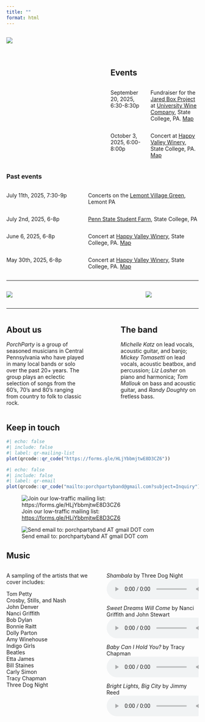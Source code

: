 ```yaml
---
title: ""
format: html
---
```



:::: {.columns}
::: {.column width=45%}
![](include/img/porch_party_final_decision_Sticker.png)
:::
::: {.column width=5%}
:::
::: {.column width=50%}

\
\
\

## Events

:::: {.columns}
::: {.column width=40%}
September 20, 2025, 6:30-8:30p
:::
::: {.column width=60%}
Fundraiser for the [Jared Box Project](https://thejaredbox.org/) at [University Wine Company](https://www.universitywineco.com/), State College, PA. [Map](https://maps.app.goo.gl/nfx3gSveG4Euzkn59)
:::
::::

:::: {.columns}
::: {.column width=40%}
October 3, 2025, 6:00-8:00p
:::
::: {.column width=60%}
Concert at [Happy Valley Winery](https://www.thehappyvalleywinery.com/welcome), State College, PA. [Map](https://maps.app.goo.gl/x447WKWpJtPcogdF6)
:::
::::

<!-- See a Google Calendar with our upcoming shows: <https://calendar.google.com/calendar/embed?src=porchpartyband%40gmail.com&ctz=America%2FNew_York> -->
:::
::::
<!-- ![](include/img/logo.png) -->


### Past events

:::: {.columns}
::: {.column width=40%}
July 11th, 2025, 7:30-9p
:::
::: {.column width=60%}
Concerts on the [Lemont Village Green](https://www.lemontvillage.org/related/concerts-on-the-village-green), Lemont PA
:::
::::

:::: {.columns}
::: {.column width=40%}
July 2nd, 2025, 6-8p
:::
::: {.column width=60%}
[Penn State Student Farm](https://www.studentfarm.psu.edu), State College, PA
:::
::::

:::: {.columns}
::: {.column width=40%}
June 6, 2025, 6-8p
:::
::: {.column width=60%}
Concert at [Happy Valley Winery](https://www.thehappyvalleywinery.com/welcome), State College, PA. [Map](https://maps.app.goo.gl/x447WKWpJtPcogdF6)
:::
::::

:::: {.columns}
::: {.column width=40%}
May 30th, 2025, 6-8p
:::
::: {.column width=60%}
Concert at [Happy Valley Winery](https://www.thehappyvalleywinery.com/welcome), State College, PA. [Map](https://maps.app.goo.gl/x447WKWpJtPcogdF6)
:::
::::


---

:::: {.columns}
::: {.column width=66%}
![](include/img/DSC_0029.JPG)
:::
::: {.column width=4%}
:::
::: {.column width=30%}
![](include/img/DSC_0006.JPG)
:::
::::

---

:::: {.columns}
::: {.column width=40%}

## About us

*PorchParty* is a group of seasoned musicians in Central Pennsylvania who have played in many local bands or solo over the past 20+ years. The group plays an eclectic selection of songs from the 60's, 70's and 80's ranging from country to folk to classic rock.
:::
::: {.column width=10%}
:::
::: {.column width=40%}
## The band
 
*Michelle Katz* on lead vocals, acoustic guitar, and banjo; *Mickey Tomasetti* on lead vocals, acoustic beatbox, and percussion; *Liz Lasher* on piano and harmonica; *Tom Mallouk* on bass and acoustic guitar, and *Randy Doughty* on fretless bass.
:::
::::

## Keep in touch

```r
#| echo: false
#| include: false
#| label: qr-mailing-list
plot(qrcode::qr_code("https://forms.gle/HLjYbbmjtwE8D3CZ6"))
```

```r
#| echo: false
#| include: false
#| label: qr-email
plot(qrcode::qr_code("mailto:porchpartyband@gmail.com?subject=Inquiry"))
```

::: {layout-ncol=2}

![Join our low-traffic mailing list: <https://forms.gle/HLjYbbmjtwE8D3CZ6>](include/fig/qr-mailing-list-1.png)

![Send email to: porchpartyband AT gmail DOT com](include/fig/qr-email-1.png)
:::


## Music
 
:::: {.columns}
::: {.column width=50%}
A sampling of the artists that we cover includes: 

Tom Petty \
Crosby, Stills, and Nash \
John Denver \
Nanci Griffith \
Bob Dylan \
Bonnie Raitt \
Dolly Parton \
Amy Winehouse \
Indigo Girls \
Beatles \
Etta James \
Bill Staines \
Carly Simon \
Tracy Chapman \
Three Dog Night
:::
::: {.column width=50%}
*Shambala* by Three Dog Night
<audio controls>
  <source src="include/snd/shambala.mp3" type="audio/mpeg">
Your browser does not support the audio element.
</audio>

*Sweet Dreams Will Come* by Nanci Griffith and John Stewart
<audio controls>
  <source src="include/snd/sweet-dreams.mp3" type="audio/mpeg">
Your browser does not support the audio element.
</audio>

*Baby Can I Hold You?* by Tracy Chapman
<audio controls>
  <source src="include/snd/baby.mp3" type="audio/mpeg">
Your browser does not support the audio element.
</audio>

*Bright Lights, Big City* by Jimmy Reed
<audio controls>
  <source src="include/snd/bright.mp3" type="audio/mpeg">
Your browser does not support the audio element.
</audio>
:::
::::
